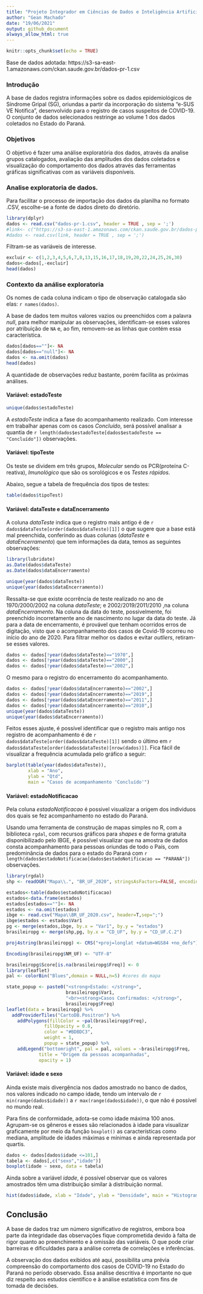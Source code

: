 ---
title: "Projeto Integrador em Ciências de Dados e Inteligência Artificial - II B"
author: "Gean Machado"
date: "19/06/2021"
output: github_document
always_allow_html: true
---

```{r setup, include=FALSE}
knitr::opts_chunk$set(echo = TRUE)
```

Base de dados adotada: https://s3-sa-east-1.amazonaws.com/ckan.saude.gov.br/dados-pr-1.csv 

### Introdução

A base de dados registra informações sobre os dados epidemiológicos de Síndrome Gripal (SG), oriundas a partir da incorporação do sistema "e-SUS VE Notifica", desenvolvido para o registro de casos suspeitos de COVID-19. O conjunto de dados selecionados restringe ao volume 1 dos dados coletados no Estado do Paraná.

### Objetivos

O objetivo é fazer uma análise exploratória dos dados, através da analise grupos catalogados, avaliação das amplitudes dos dados coletados e visualização do comportamento dos dados através das ferramentas gráficas significativas com as variáveis disponíveis.

### Analise exploratoria de dados.

Para facilitar o processo de importação dos dados da planilha no formato .CSV, escolhe-se a fonte de dados direto do diretório.

```{r import Dataset, echo=TRUE, warning=FALSE, message=FALSE}
library(dplyr)
dados <- read.csv("dados-pr-1.csv", header = TRUE , sep = ';')
#link<- c("https://s3-sa-east-1.amazonaws.com/ckan.saude.gov.br/dados-pr-1.csv")
#dados <- read.csv(link, header = TRUE , sep = ';')
```

Filtram-se as variáveis de interesse.

```{r, echo=TRUE, warning=FALSE, message=FALSE}
excluir <- c(1,2,3,4,5,6,7,8,13,15,16,17,18,19,20,22,24,25,26,30)
dados<-dados[,-excluir]
head(dados)
```

### Contexto da análise exploratoria

Os nomes de cada coluna indicam o tipo de observação catalogada são elas: `r names(dados)`.

A base de dados tem muitos valores vazios ou preenchidos com a palavra *null*, para melhor manipular as observações, identificam-se esses valores por atribuição de `NA` e, ao fim, removem-se as linhas que contém essa característica.

```{r remove, echo=TRUE, warning=FALSE, message=FALSE}
dados[dados==""]<- NA
dados[dados=="null"]<- NA
dados <- na.omit(dados)
head(dados)
```

A quantidade de observações reduz bastante, porém facilita as próximas análises.

#### Variável: estadoTeste

```{r analise, echo=TRUE, warning=FALSE, message=FALSE}
unique(dados$estadoTeste)
```

A *estadoTeste* indica a fase do acompanhamento realizado. Com interesse em trabalhar apenas com os casos *Concluído*, será possível analisar a quantia de `r length(dados$estadoTeste[dados$estadoTeste == "Concluído"])` observações. 

#### Variável: tipoTeste

Os teste se dividem em três grupos, *Molecular* sendo os PCR(proteína C-reativa), *Imunológico* que são os sorológicos e os *Testes rápidos*.

Abaixo, segue a tabela de frequência dos tipos de testes:

```{r tipoteste, echo=TRUE, warning=FALSE, message=FALSE, results='hide'}
table(dados$tipoTest)
```

#### Variável: dataTeste e dataEncerramento

A coluna *dataTeste* indica que o registro mais antigo é de `r dados$dataTeste[order(dados$dataTeste)[1]]
` o que sugere que a base está mal preenchida, conferindo as duas colunas (*dataTeste* e *dataEncerramento*) que tem informações da data, temos as seguintes observações:


```{r datas, echo=TRUE, warning=FALSE, message=FALSE, results='hide'}
library(lubridate)
as.Date(dados$dataTeste)
as.Date(dados$dataEncerramento)

unique(year(dados$dataTeste))
unique(year(dados$dataEncerramento))
```

Ressalta-se que existe ocorrência de teste realizado no ano de 1970/2000/2002 na coluna *dataTeste*; e  2002/2019/2011/2010 ,na coluna *dataEncerramento*. Na coluna da data do teste, possivelmente, foi preenchido incorretamente ano de nascimento no lugar da data do teste. Já para a data de encerramento, é provável que tenham ocorridos erros de digitação, visto que o acompanhamento dos casos de Covid-19 ocorreu no início do ano de 2020. Para filtrar melhor os dados e evitar *outliers*, retiram-se esses valores.

```{r ajuste, echo=TRUE, warning=FALSE, message=FALSE}
dados <- dados[!year(dados$dataTeste)=="1970",]
dados <- dados[!year(dados$dataTeste)=="2000",]
dados <- dados[!year(dados$dataTeste)=="2002",]
```

O mesmo para o registro do encerramento do acompanhamento.

```{r ajustedata final, echo=TRUE, warning=FALSE, message=FALSE}
dados <- dados[!year(dados$dataEncerramento)=="2002",]
dados <- dados[!year(dados$dataEncerramento)=="2019",]
dados <- dados[!year(dados$dataEncerramento)=="2011",]
dados <- dados[!year(dados$dataEncerramento)=="2010",]
unique(year(dados$dataTeste))
unique(year(dados$dataEncerramento))
```

Feitos esses ajuste, é possível identificar que o registro mais antigo nos registro de acompanhamento é de `r dados$dataTeste[order(dados$dataTeste)[1]]` sendo o último em `r dados$dataTeste[order(dados$dataTeste)[nrow(dados)]]`. Fica fácil de visualizar a frequência acumulada pelo gráfico a seguir:  

```{r barplot teste, echo=TRUE, warning=FALSE, message=FALSE}
barplot(table(year(dados$dataTeste)),
        xlab = "Ano",
        ylab = "Qtd",
        main = "Casos de acompanhamento 'Concluído'")
```

#### Variável: estadoNotificacao

Pela coluna *estadoNotificacao* é possivel visualizar a origem dos individuos dos quais se fez acompanhamento no estado do Paraná.

Usando uma ferramenta de construção de mapas simples no R, com a biblioteca `rgdal`, com recursos gráficos para *shapes* e de forma gratuita disponibilizado pelo IBGE, é possível visualizar que na amostra de dados consta acompanhamento para pessoas oriundas de todo o País, com predominância de dados para o estado do Paraná com `r length(dados$estadoNotificacao[dados$estadoNotificacao == "PARANÁ"])` observações.

```{r mapa, echo=TRUE, warning=FALSE, message=FALSE}
library(rgdal)
shp <- readOGR("Mapa\\.", "BR_UF_2020", stringsAsFactors=FALSE, encoding="UTF-8")

estados<-table(dados$estadoNotificacao)
estados<-data.frame(estados)
estados[estados==""]<- NA
estados <- na.omit(estados)
ibge <- read.csv("Mapa\\BR_UF_2020.csv", header=T,sep=";")
ibge$estados <- estados$Var1
pg <- merge(estados,ibge, by.x = "Var1", by.y = "estados")
brasileiropg <- merge(shp,pg, by.x = "CD_UF", by.y = "CD_UF.C.2")

proj4string(brasileiropg) <- CRS("+proj=longlat +datum=WGS84 +no_defs")

Encoding(brasileiropg$NM_UF) <- "UTF-8"

brasileiropg$Score[is.na(brasileiropg$Freq)] <- 0
library(leaflet)
pal <- colorBin("Blues",domain = NULL,n=5) #cores do mapa

state_popup <- paste0("<strong>Estado: </strong>", 
                      brasileiropg$Var1, 
                      "<br><strong>Casos Confirmados: </strong>", 
                      brasileiropg$Freq)
leaflet(data = brasileiropg) %>%
  addProviderTiles("CartoDB.Positron") %>%
    addPolygons(fillColor = ~pal(brasileiropg$Freq), 
              fillOpacity = 0.8, 
              color = "#BDBDC3", 
              weight = 1, 
              popup = state_popup) %>%
    addLegend("bottomright", pal = pal, values = ~brasileiropg$Freq,
            title = "Origem da pessoas acompanhadas",
            opacity = 1)
```

#### Variável: idade e sexo

Ainda existe mais divergência nos dados amostrado no banco de dados, nos valores indicado no campo idade, tendo um intervalo de `r min(range(dados$idade))` a `r max(range(dados$idade))`, o que não é possível no mundo real.

Para fins de conformidade, adota-se como idade máxima 100 anos.
Agrupam-se os gêneros e esses são relacionados à idade para visualizar graficamente por meio da função `boxplot()` as características como mediana, amplitude de idades máximas e mínimas e ainda representada por quartis.  

```{r idade_sexo, echo=TRUE, warning=FALSE, message=FALSE}
dados <- dados[dados$idade <=101,]
tabela <- dados[,c("sexo","idade")]
boxplot(idade ~ sexo, data = tabela)
```

Ainda sobre a variável *idade*, é possível observar que os valores amostrados têm uma distribuição similar à distribuição normal.

```{r idade_sexo_histogran, echo=TRUE, warning=FALSE, message=FALSE}
hist(dados$idade, xlab = "Idade", ylab = "Densidade", main = "Histograma de Idade")
```

## Conclusão

A base de dados traz um número significativo de registros, embora boa parte da integridade das observações fique comprometida devido à falta de rigor quanto ao preenchimento e à omissão das variáveis.
O que pode criar barreiras e dificuldades para a análise correta de correlações e inferências.

A observação dos dados exibidos até aqui, possibilita uma prévia compreensão do comportamento dos casos de COVID-19 no Estado do Paraná no período observado. Essa análise descritiva é importante no que diz respeito aos estudos científico e à análise estatística com fins de tomada de decisões.
